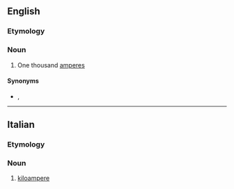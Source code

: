 {{also|kiloampère|kilo-ampere}}

==English==

===Etymology===
{{prefix|en|kilo|ampere}}

===Noun===
{{en-noun}}

# One thousand [[ampere]]s

====Synonyms====
* {{l|mul|kA}}, {{l|mul|㎄}}

----

==Italian==

===Etymology===
{{prefix|it|kilo|ampere}}

===Noun===
{{it-noun|m|-}}

# [[#English|kiloampere]]